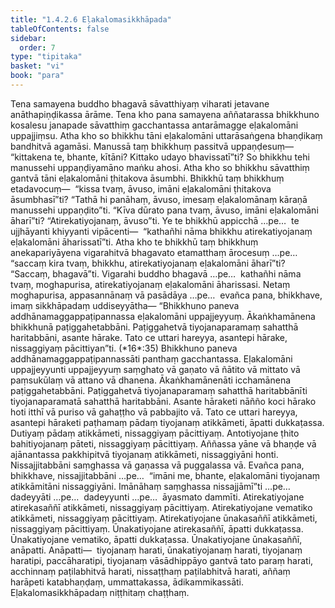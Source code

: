 ```yaml
---
title: "1.4.2.6 Eḷakalomasikkhāpada"
tableOfContents: false
sidebar:
  order: 7
type: "tipitaka"
basket: "vi"
book: "para"
---
```



<DynamicBreadcrumb />

<Division number="571" book="para" bookNo="1" page="340">

<Paragraph number="2176" book="para">
Tena samayena buddho bhagavā sāvatthiyaṃ viharati jetavane anāthapiṇḍikassa ārāme. Tena kho pana samayena aññatarassa bhikkhuno kosalesu janapade sāvatthiṃ gacchantassa antarāmagge eḷakalomāni uppajjiṃsu. Atha kho so bhikkhu tāni eḷakalomāni uttarāsaṅgena bhaṇḍikaṃ bandhitvā agamāsi. Manussā taṃ bhikkhuṃ passitvā uppaṇḍesuṃ—  “kittakena te, bhante, kītāni? Kittako udayo bhavissatī”ti? So bhikkhu tehi manussehi uppaṇḍiyamāno maṅku ahosi. Atha kho so bhikkhu sāvatthiṃ gantvā tāni eḷakalomāni ṭhitakova āsumbhi. Bhikkhū taṃ bhikkhuṃ etadavocuṃ—  “kissa tvaṃ, āvuso, imāni eḷakalomāni ṭhitakova āsumbhasī”ti? “Tathā hi panāhaṃ, āvuso, imesaṃ eḷakalomānaṃ kāraṇā manussehi uppaṇḍito”ti. “Kīva dūrato pana tvaṃ, āvuso, imāni eḷakalomāni āharī”ti? “Atirekatiyojanaṃ, āvuso”ti. Ye te bhikkhū appicchā …pe…  te ujjhāyanti khiyyanti vipācenti—  “kathañhi nāma bhikkhu atirekatiyojanaṃ eḷakalomāni āharissatī”ti.
</Paragraph>

<Paragraph number="2177" book="para">
Atha kho te bhikkhū taṃ bhikkhuṃ anekapariyāyena vigarahitvā bhagavato etamatthaṃ ārocesuṃ …pe…  “saccaṃ kira tvaṃ, bhikkhu, atirekatiyojanaṃ eḷakalomāni āharī”ti? “Saccaṃ, bhagavā”ti. Vigarahi buddho bhagavā …pe…  kathañhi nāma tvaṃ, moghapurisa, atirekatiyojanaṃ eḷakalomāni āharissasi. Netaṃ moghapurisa, appasannānaṃ vā pasādāya …pe…  evañca pana, bhikkhave, imaṃ sikkhāpadaṃ uddiseyyātha—
</Paragraph>

</Division>
<Division number="572" book="para" bookNo="1" page="340">

<Paragraph number="2178" book="para">
<Emphasis>“Bhikkhuno paneva addhānamaggappaṭipannassa eḷakalomāni uppajjeyyuṃ. Ākaṅkhamānena bhikkhunā paṭiggahetabbāni. Paṭiggahetvā tiyojanaparamaṃ sahatthā haritabbāni, asante hārake. Tato ce uttari hareyya, asantepi hārake, nissaggiyaṃ pācittiyan”</Emphasis>ti. (*16*:<Emphasis>35</Emphasis>)
</Paragraph>

</Division>
<Division number="573" book="para" bookNo="1" page="340">

<Paragraph number="2179" book="para">
<Emphasis>Bhikkhuno paneva addhānamaggappaṭipannassā</Emphasis>ti panthaṃ gacchantassa.
</Paragraph>

<Paragraph number="2180" book="para">
<Emphasis>Eḷakalomāni uppajjeyyun</Emphasis>ti uppajjeyyuṃ saṃghato vā gaṇato vā ñātito vā mittato vā paṃsukūlaṃ vā attano vā dhanena.
</Paragraph>

<Paragraph number="2181" book="para">
<Emphasis>Ākaṅkhamānenā</Emphasis>ti icchamānena paṭiggahetabbāni.
</Paragraph>

<Paragraph number="2182" book="para">
<Emphasis>Paṭiggahetvā tiyojanaparamaṃ sahatthā haritabbānī</Emphasis>ti tiyojanaparamatā sahatthā haritabbāni.
</Paragraph>

<Paragraph number="2183" book="para">
<Emphasis>Asante hārake</Emphasis>ti nāñño koci hārako hoti itthī vā puriso vā gahaṭṭho vā pabbajito vā.
</Paragraph>

<Paragraph number="2184" book="para">
<Emphasis>Tato ce uttari hareyya, asantepi hārake</Emphasis>ti paṭhamaṃ pādaṃ tiyojanaṃ atikkāmeti, āpatti dukkaṭassa. Dutiyaṃ pādaṃ atikkāmeti, nissaggiyaṃ pācittiyaṃ. Antotiyojane ṭhito bahitiyojanaṃ pāteti, nissaggiyaṃ pācittiyaṃ. Aññassa yāne vā bhaṇḍe vā ajānantassa pakkhipitvā tiyojanaṃ atikkāmeti, nissaggiyāni honti. Nissajjitabbāni saṃghassa vā gaṇassa vā puggalassa vā. Evañca pana, bhikkhave, nissajjitabbāni …pe…  “imāni me, bhante, eḷakalomāni tiyojanaṃ atikkāmitāni nissaggiyāni. Imānāhaṃ saṃghassa nissajjāmī”ti …pe…  dadeyyāti …pe…  dadeyyunti …pe…  āyasmato dammīti.
</Paragraph>

</Division>
<Division number="574" book="para" bookNo="1" page="341">

<Paragraph number="2185" book="para">
Atirekatiyojane atirekasaññī atikkāmeti, nissaggiyaṃ pācittiyaṃ. Atirekatiyojane vematiko atikkāmeti, nissaggiyaṃ pācittiyaṃ. Atirekatiyojane ūnakasaññī atikkāmeti, nissaggiyaṃ pācittiyaṃ.
</Paragraph>

<Paragraph number="2186" book="para">
Ūnakatiyojane atirekasaññī, āpatti dukkaṭassa. Ūnakatiyojane vematiko, āpatti dukkaṭassa. Ūnakatiyojane ūnakasaññī, anāpatti.
</Paragraph>

</Division>
<Division number="575" book="para" bookNo="1" page="341">

<Paragraph number="2187" book="para">
Anāpatti—  tiyojanaṃ harati, ūnakatiyojanaṃ harati, tiyojanaṃ haratipi, paccāharatipi, tiyojanaṃ vāsādhippāyo gantvā tato paraṃ harati, acchinnaṃ paṭilabhitvā harati, nissaṭṭhaṃ paṭilabhitvā harati, aññaṃ harāpeti katabhaṇḍaṃ, ummattakassa, ādikammikassāti.

</Paragraph>
</Division>

<Paragraph number="2188" type="center" book="para">
Eḷakalomasikkhāpadaṃ niṭṭhitaṃ chaṭṭhaṃ.
</Paragraph>